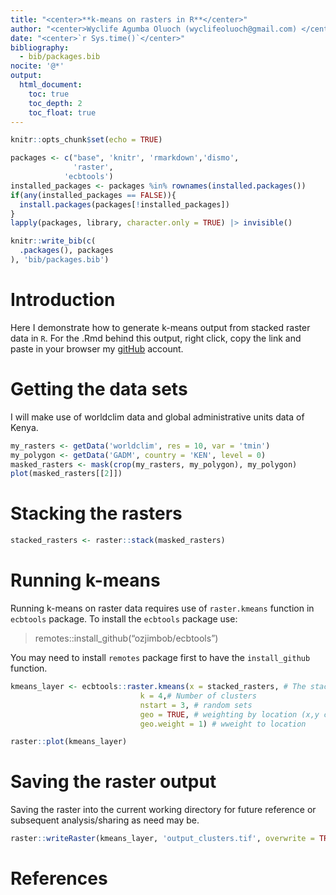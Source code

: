 ```yaml
---
title: "<center>**k-means on rasters in R**</center>"
author: "<center>Wyclife Agumba Oluoch (wyclifeoluoch@gmail.com) </center>"
date: "<center>`r Sys.time()`</center>"
bibliography: 
  - bib/packages.bib
nocite: '@*'
output: 
  html_document:
    toc: true
    toc_depth: 2
    toc_float: true
---
```


```r
knitr::opts_chunk$set(echo = TRUE)
```


```r
packages <- c("base", 'knitr', 'rmarkdown','dismo',
              'raster',
            'ecbtools')
installed_packages <- packages %in% rownames(installed.packages())
if(any(installed_packages == FALSE)){
  install.packages(packages[!installed_packages])
}
lapply(packages, library, character.only = TRUE) |> invisible()
```

```r
knitr::write_bib(c(
  .packages(), packages
), 'bib/packages.bib')
```

# Introduction

Here I demonstrate how to generate k-means output from stacked raster data in `R`. For the .Rmd behind this output, right click, copy the link and paste in your browser my [gitHub](https://github.com/Wycology/repoforrstudio/blob/main/kmeans.Rmd) account.

# Getting the data sets

I will make use of worldclim data and global administrative units data of Kenya.

```r
my_rasters <- getData('worldclim', res = 10, var = 'tmin')
my_polygon <- getData('GADM', country = 'KEN', level = 0)
masked_rasters <- mask(crop(my_rasters, my_polygon), my_polygon)
plot(masked_rasters[[2]])
```

# Stacking the rasters

```r
stacked_rasters <- raster::stack(masked_rasters) 
```

# Running k-means

Running k-means on raster data requires use of `raster.kmeans` function in `ecbtools` package. To install the `ecbtools` package use:


>remotes::install_github("ozjimbob/ecbtools")

You may need to install `remotes` package first to have the `install_github` function.

```r
kmeans_layer <- ecbtools::raster.kmeans(x = stacked_rasters, # The stack
                             k = 4,# Number of clusters
                             nstart = 3, # random sets 
                             geo = TRUE, # weighting by location (x,y coords)
                             geo.weight = 1) # wweight to location

raster::plot(kmeans_layer)
```

# Saving the raster output

Saving the raster into the current working directory for future reference or subsequent analysis/sharing as need may be.

```r
raster::writeRaster(kmeans_layer, 'output_clusters.tif', overwrite = TRUE) 
```

# References
